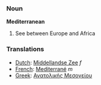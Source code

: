 ===Noun===

'''Mediterranean'''

# See between Europe and Africa

===Translations===
*[[Dutch]]: [[Middellandse Zee]] ''f''
*[[French]]: [[Mediterrané]] ''m''
*[[Greek]]: [[Ανατολικής Μεσογείου]]